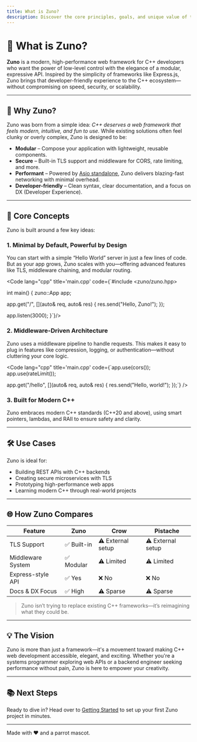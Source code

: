 ```yaml
---
title: What is Zuno?
description: Discover the core principles, goals, and unique value of the Zuno Framework.
---
```


# 🦜 What is Zuno?

**Zuno** is a modern, high-performance web framework for C++ developers who want the power of low-level control with the elegance of a modular, expressive API. Inspired by the simplicity of frameworks like Express.js, Zuno brings that developer-friendly experience to the C++ ecosystem—without compromising on speed, security, or scalability.

---

## 🚀 Why Zuno?

Zuno was born from a simple idea: _C++ deserves a web framework that feels modern, intuitive, and fun to use._ While existing solutions often feel clunky or overly complex, Zuno is designed to be:

- **Modular** – Compose your application with lightweight, reusable components.
- **Secure** – Built-in TLS support and middleware for CORS, rate limiting, and more.
- **Performant** – Powered by [Asio standalone](https://think-async.com/Asio/), Zuno delivers blazing-fast networking with minimal overhead.
- **Developer-friendly** – Clean syntax, clear documentation, and a focus on DX (Developer Experience).

---

## 🧩 Core Concepts

Zuno is built around a few key ideas:

### 1. **Minimal by Default, Powerful by Design**

You can start with a simple “Hello World” server in just a few lines of code. But as your app grows, Zuno scales with you—offering advanced features like TLS, middleware chaining, and modular routing.

<Code lang="cpp" title='main.cpp' code={`#include <zuno/zuno.hpp>

int main() {
  zuno::App app;

  app.get("/", [](auto& req, auto& res) {
    res.send("Hello, Zuno!");
  });

  app.listen(3000);
}`}/>

### 2. **Middleware-Driven Architecture**

Zuno uses a middleware pipeline to handle requests. This makes it easy to plug in features like compression, logging, or authentication—without cluttering your core logic.

<Code lang="cpp" title='main.cpp' code={`app.use(cors());
app.use(rateLimit());

app.get("/hello", [](auto& req, auto& res) {
  res.send("Hello, world!");
});`} />

### 3. **Built for Modern C++**

Zuno embraces modern C++ standards (C++20 and above), using smart pointers, lambdas, and RAII to ensure safety and clarity.

---

## 🛠️ Use Cases

Zuno is ideal for:

- Building REST APIs with C++ backends
- Creating secure microservices with TLS
- Prototyping high-performance web apps
- Learning modern C++ through real-world projects

---

## 🌐 How Zuno Compares

| Feature             | Zuno            | Crow             | Pistache         |
|---------------------|------------------|------------------|------------------|
| TLS Support         | ✅ Built-in       | ⚠️ External setup | ⚠️ External setup |
| Middleware System   | ✅ Modular        | ⚠️ Limited        | ⚠️ Limited        |
| Express-style API   | ✅ Yes            | ❌ No             | ❌ No             |
| Docs & DX Focus     | ✅ High           | ⚠️ Sparse         | ⚠️ Sparse         |

> Zuno isn’t trying to replace existing C++ frameworks—it’s reimagining what they could be.

---

## 💡 The Vision

Zuno is more than just a framework—it's a movement toward making C++ web development accessible, elegant, and exciting. Whether you're a systems programmer exploring web APIs or a backend engineer seeking performance without pain, Zuno is here to empower your creativity.

---

## 📚 Next Steps

Ready to dive in? Head over to [Getting Started](/introduction/getting-started) to set up your first Zuno project in minutes.

---

Made with ❤️ and a parrot mascot.
